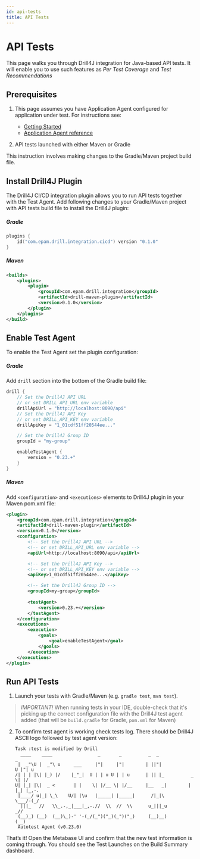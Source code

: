 ```yaml
---
id: api-tests
title: API Tests
---
```


# API Tests

This page walks you through Drill4J integration for Java-based API tests.
It will enable you to use such features as _Per Test Coverage_ and _Test Recommendations_

## Prerequisites

1. This page assumes you have Application Agent configured for application under test. For instructions see:

    - [Getting Started](/docs/getting-started/local-deployment)
    - [Application Agent reference](/docs/agents/java-agent)

2. API tests launched with either Maven or Gradle

This instruction involves making changes to the Gradle/Maven project build file.

## Install Drill4J Plugin

The Drill4J CI/CD integration plugin allows you to run API tests together with the Test Agent.
Add following changes to your Gradle/Maven project with API tests build file to install the Drill4J plugin:

##### Gradle
```kotlin
plugins {
    id("com.epam.drill.integration.cicd") version "0.1.0"
}
```

##### Maven
```xml
<builds>
    <plugins>
        <plugin>
            <groupId>com.epam.drill.integration</groupId>
            <artifactId>drill-maven-plugin</artifactId>
            <version>0.1.0</version>
        </plugin>
    </plugins>
</build>
```

## Enable Test Agent

To enable the Test Agent set the plugin configuration:

##### Gradle
Add `drill` section into the bottom of the Gradle build file:
```kotlin
drill {
    // Set the Drill4J API URL
    // or set DRILL_API_URL env variable
    drillApiUrl = "http://localhost:8090/api"
    // Set the Drill4J API Key
    // or set DRILL_API_KEY env variable
    drillApiKey = "1_01cdf51ff20544ee..."

    // Set the Drill4J Group ID
    groupId = "my-group"

    enableTestAgent {
        version = "0.23.+"
    }
}
```

##### Maven
Add `<configuration>` and `<executions>` elements to Drill4J plugin in your Maven pom.xml file:
```xml
<plugin>
    <groupId>com.epam.drill.integration</groupId>
    <artifactId>drill-maven-plugin</artifactId>
    <version>0.1.0</version>
    <configuration>
        <!-- Set the Drill4J API URL -->
        <!-- or set DRILL_API_URL env variable -->
        <apiUrl>http://localhost:8090/api</apiUrl>

        <!-- Set the Drill4J API Key -->
        <!-- or set DRILL_API_KEY env variable -->
        <apiKey>1_01cdf51ff20544ee...</apiKey>

        <!-- Set the Drill4J Group ID -->
        <groupId>my-group</groupId>
        
        <testAgent>
            <version>0.23.+</version>
        </testAgent>
    </configuration>
    <executions>
        <execution>
            <goals>
                <goal>enableTestAgent</goal>
            </goals>
        </execution>
    </executions>
</plugin>
```

## Run API Tests

1. Launch your tests with Gradle/Maven (e.g. `gradle test`, `mvn test`).

> *IMPORTANT!*
When running tests in your IDE, double-check that it's picking up the correct configuration file with the Drill4J test agent added (that will be `build.gradle` for Gradle, `pom.xml` for Maven)

2. To confirm test agent is working check tests log.
There should be Drill4J ASCII logo followed by test agent version:

    ```log
    Task :test is modified by Drill
      ____    ____                 _       _          _  _                _
     |  _"\U |  _"\ u     ___     |"|     |"|        | ||"|            U |"| u
    /| | | |\| |_) |/    |_"_|  U | | u U | | u      | || |_          _ \| |/
    U| |_| |\|  _ <       | |    \| |/__ \| |/__     |__   _|        | |_| |_,-.
     |____/ u|_| \_\    U/| |\u   |_____| |_____|      /|_|\          \___/-(_/
      |||_   //   \\_.-,_|___|_,-.//  \\  //  \\      u_|||_u          _//       
     (__)_) (__)  (__)\_)-' '-(_/(_")("_)(_")("_)     (__)__)         (__)  
     Autotest Agent (v0.23.0)
    ```

That’s it! Open the Metabase UI and confirm that the new test information is coming through.
You should see the Test Launches on the Build Summary dashboard.